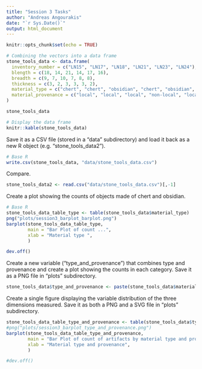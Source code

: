 ```yaml
---
title: "Session 3 Tasks"
author: "Andreas Angourakis"
date: "`r Sys.Date()`"
output: html_document
---
```


```r
knitr::opts_chunk$set(echo = TRUE)
```

```r


# Combining the vectors into a data frame
stone_tools_data <- data.frame(
  inventory_number = c("LN15", "LN17", "LN18", "LN21", "LN23", "LN24"),
  blength = c(18, 14, 21, 14, 17, 16),
  breadth = c(9, 7, 10, 7, 8, 8),
  thickness = c(3, 2, 3, 3, 3, 2),
  material_type = c("chert", "chert", "obsidian", "chert", "obsidian", "obsidian"),
  material_provenance = c("local", "local", "local", "non-local", "local", "non-local")
)

stone_tools_data

# Display the data frame
knitr::kable(stone_tools_data)
```

Save it as a CSV file (stored in a “data” subdirectory) and load it back as a new R object (e.g. “stone_tools_data2”).

```r
# Base R
write.csv(stone_tools_data, "data/stone_tools_data.csv")
```

Compare.

```r
stone_tools_data2 <- read.csv("data/stone_tools_data.csv")[,-1]
```


Create a plot showing the counts of objects made of chert and obsidian. 

```r
# Base R
stone_tools_data_table_type <- table(stone_tools_data$material_type)
png("plots/session3_barplot_barplot.png")
barplot(stone_tools_data_table_type,
        main = "Bar Plot of count ...",
        xlab = "Material type ",
        )

dev.off()
```
Create a new variable (“type_and_provenance”) that combines type and provenance and create a plot showing the counts in each category. Save it as a PNG file in “plots” subdirectory.

```r
stone_tools_data$type_and_provenance <- paste(stone_tools_data$material_type, stone_tools_data$material_provenance, sep = " and ")

```

Create a single figure displaying the variable distribution of the three dimensions measured. Save it as both a PNG and a SVG file in “plots” subdirectory.

```r
stone_tools_data_table_type_and_provenance <- table(stone_tools_data$type_and_provenance)
#png("plots/session3_barplot_type_and_provenance.png")
barplot(stone_tools_data_table_type_and_provenance,
        main = "Bar Plot of count of artifacts by material type and provenance",
        xlab = "Material type and provenance",
        )

#dev.off()
```

